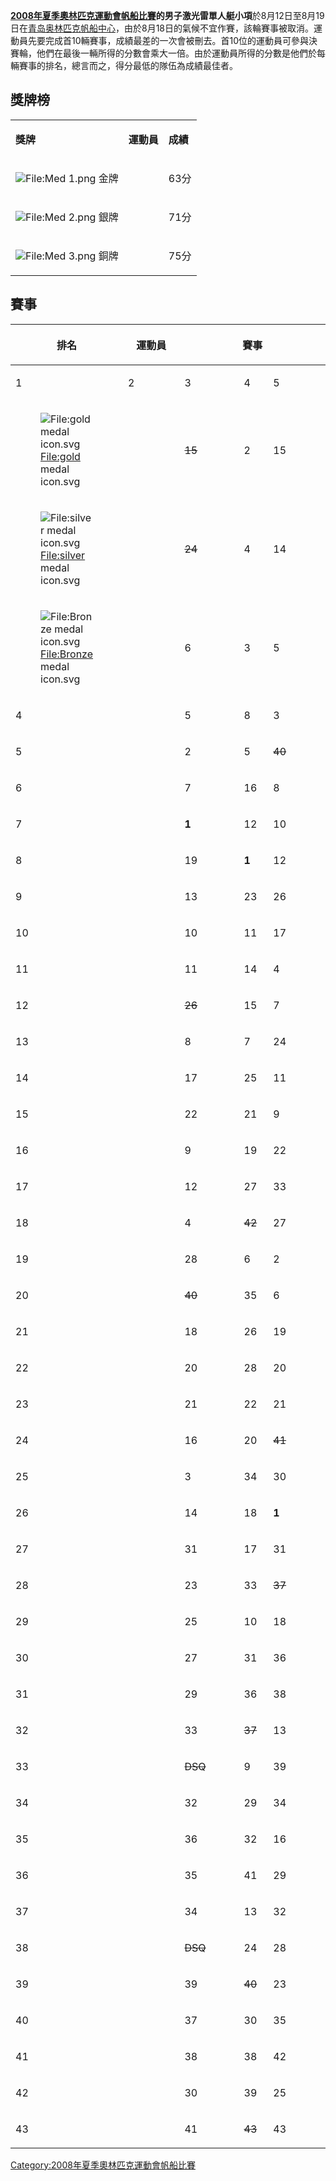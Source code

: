 {{2008年夏季奧林匹克運動會帆船比賽}}

'''[[2008年夏季奧林匹克運動會帆船比賽|2008年夏季奧林匹克運動會帆船比賽]]的男子激光雷單人艇小項'''於8月12日至8月19日在[[青岛奥林匹克帆船中心|青岛奥林匹克帆船中心]]，由於8月18日的氣候不宜作賽，該輪賽事被取消。運動員先要完成首10輛賽事，成績最差的一次會被刪去。首10位的運動員可參與決賽輪，他們在最後一輛所得的分數會乘大一倍。由於運動員所得的分數是他們於每輛賽事的排名，總言而之，得分最低的隊伍為成績最佳者。

== 獎牌榜 ==
{| class="wikitable"
|- bgcolor="#efefef"
| '''獎牌'''
| '''運動員'''
| '''成績'''
|-
| bgcolor="gold" | [[File:Med_1.png|File:Med 1.png]] 金牌
| {{flagIOCathlete|[[保罗·古迪森|保罗·-{zh-hans:古迪森;zh-hant:古迪生}-]]|GBR|2008年夏季}}||63分
|-
| bgcolor="silver" | [[File:Med_2.png|File:Med 2.png]] 銀牌
| {{flagIOCathlete|[[瓦西里·日博加爾|瓦西里·-{zh-hans:日博加尔;zh-hant:茨博格爾}-]]|SLO|2008年夏季}}||71分
|-
| bgcolor="cc9966" | [[File:Med_3.png|File:Med 3.png]] 銅牌
| {{flagIOCathlete|[[迭戈·罗梅罗|迭戈·-{zh-hans:罗梅罗;zh-hant:羅梅洛}-]]|ITA|2008年夏季}}||75分
|}

== 賽事 ==
{|  class="wikitable" style="text-align:center"
!rowspan="2"| 排名
!rowspan="2"| 運動員
!colspan="11"| 賽事
!width=1% rowspan=45|
!rowspan="2"|總成績
|-
!width=40|1
!width=40|2
!width=40|3
!width=40|4
!width=40|5
!width=40|6
!width=40|7
!width=40|8
!width=40|9
!width=40|10
!width=40|M
|-
|[[File:gold_medal_icon.svg|File:gold medal icon.svg]] ||align=left|{{flagIOCathlete|[[保罗·古迪森|保罗·古迪森]]  |GBR|2008年夏季}}||<s>15</S>||2||15||'''1'''||9||7||'''1'''||4||6||取消||18|| align="right" |'''63'''
|-
|[[File:silver_medal_icon.svg|File:silver medal icon.svg]] ||align=left|{{flagIOCathlete|[[瓦西里·日博加爾|瓦西里·日博加爾]] |SLO|2008年夏季}}||<s>24</S>||4||14||6||2||11||18||'''1'''||11||取消||4|| align="right" |'''71''' 
|-
|[[File:Bronze_medal_icon.svg|File:Bronze medal icon.svg]] ||align=left|{{flagIOCathlete|[[迭戈·罗梅罗|迭戈·罗梅罗]] |ITA|2008年夏季}} ||6||3||5||<s>36</S>||10||15||11||9||10||取消||6|| align="right" |'''75''' 
|-
|4 ||align=left|{{flagIOCathlete|[[古斯塔沃·利马|古斯塔沃·利马]] |POR|2008年夏季}} ||5||8||3||<s>27</S>||17||6||16||8||3||取消||10|| align="right" |'''76''' 
|-
|5 ||align=left|{{flagIOCathlete|[[安德鲁·默多克|安德鲁·默多克]] |NZL|2008年夏季}}||2||5||<s>40</S>||20||24||5||5||17||'''1'''||取消||2|| align="right" |'''81''' 
|-
|6 ||align=left|{{flagIOCathlete|[[拉斯穆斯·米尔格伦|拉斯穆斯·米尔格伦]] |SWE|2008年夏季}} ||7||16||8||2||8||13||<s>22||7||2||取消||20|| align="right" |'''83''' 
|-
|7 ||align=left|{{flagIOCathlete|[[胡利奥·阿尔索加赖|胡利奥·阿尔索加赖]] |ARG|2008年夏季}} ||'''1'''||12||10||28||14||'''1'''|| 2 ||<S>31|| 16||取消||8|| align="right" |'''92''' 
|-
|8 ||align=left|{{flagIOCathlete|[[让·巴蒂斯特·贝尔纳|让·巴蒂斯特·贝尔纳]] |FRA|2008年夏季}}||19||'''1'''||12||9||6||10||30||5||<s>34 ||取消|| 12|| align="right" |'''104''' 
|-
|9 ||align=left|{{flagIOCathlete|[[迈克·利|迈克·利]] |CAN|2008年夏季}}||13||23||26||5||4||3||<s>28||2||19||取消||14|| align="right" |'''109''' 
|-
|10 ||align=left|{{flagIOCathlete|[[克里斯蒂安·鲁特|克里斯蒂安·鲁特]] |NOR|2008年夏季}}||10||11||17||10||3||8||13||21||<s>38||取消||16|| align="right" |'''109''' 
|-
|11 ||align=left|{{flagIOCathlete|[[伊戈尔·利索文科|伊戈尔·利索文科]] |RUS|2008年夏季}} ||11||14||4||8||7||26||<s>37||19||7||取消||-|| align="right" |96 
|-
|12 ||align=left|{{flagIOCathlete|[[卢卡·拉德利奇|卢卡·拉德利奇]] |CRO|2008年夏季}}||<s>26</S>||15||7||21||'''1'''||21||3||16||17||取消||-|| align="right" |101 
|-
|13 ||align=left|{{flagIOCathlete|[[帕夫洛斯·康蒂德斯|帕夫洛斯·康蒂德斯]] |CYP|2008年夏季}}||8||7||24||14||5||12||14||29||<S>35||取消||-|| align="right" |113 
|-
|14 ||align=left|{{flagIOCathlete|[[德尼斯·卡尔帕克|德尼斯·卡尔帕克]] |ESP|2008年夏季}}||17||25||11||3||28||<s>BFD</S>||19||13||5||取消||-|| align="right" |121 
|-
|15 ||align=left|{{flagIOCathlete|[[埃万耶洛斯·希莫纳斯|埃万耶洛斯·希莫纳斯]]|GRE|2008年夏季}}||22||21||9||11||<s>DSQ</S>||BFD||9||6||8||取消||-|| align="right" |130 
|-
|16 ||align=left|{{flagIOCathlete|[[马切伊·格拉博夫斯基|马切伊·格拉博夫斯基]] |POL|2008年夏季}}||9||19||22||18||16||23||<s>32||20||4||取消||-|| align="right" |131 
|-
|17 ||align=left|{{flagIOCathlete|[[福利亞|福利亞]]|URU|2008年夏季}}||12||27||33||7||<s>36</S>||4||6||26||18||取消||-|| align="right" |133 
|-
|18 ||align=left|{{flagIOCathlete|[[凯末尔·穆斯卢巴什|凯末尔·穆斯卢巴什]] |TUR|2008年夏季}}||4||<s>42</S>||27||19||15||27||7||15||32||取消||-|| align="right" |146 
|-
|19 ||align=left|{{flagIOCathlete|[[安德烈亚斯·格里策尔|安德烈亚斯·格里策尔]] |AUT|2008年夏季}}||28||6||2||30||20||<s>BFD</S>||DNS||18||9||取消||-|| align="right" |157 
|-
|20 ||align=left|{{flagIOCathlete|[[沈聖|沈聖]]|CHN|2008年夏季}}||<s>40</S>||35||6||4||37||14||10||28||25||取消||-|| align="right" |159 
|-
|21 ||align=left|{{flagIOCathlete|[[安德斯·尼霍姆|安德斯·尼霍姆]] |DEN|2008年夏季}}||18||26||19||15||19||<s>BFD</S>||27||27||13||取消||-|| align="right" |164 
|-
|22 ||align=left|{{flagIOCathlete|[[托马斯·巴罗斯|托马斯·巴罗斯]] |ISV|2008年夏季}}||20||28||20||24||26||<s>31||15||10||21||取消||-|| align="right" |164 
|-
|23 ||align=left|{{flagIOCathlete|[[汤姆·斯林斯比|汤姆·斯林斯比]] |AUS|2008年夏季}}||21||22||21||22||35||20||12||11||<S>40||取消||-|| align="right" |164 
|-
|24 ||align=left|{{flagIOCathlete|[[德尼斯·卡尔帕克|德尼斯·卡尔帕克]] |EST|2008年夏季}}||16||20||<s>41</S>||37||38||2||4||35||14||取消||-|| align="right" |166 
|-
|25 ||align=left|{{flagIOCathlete|[[马蒂亚斯·德尔·索拉尔|马蒂亚斯·德尔·索拉尔]] |CHI|2008年夏季}}||3||34||30||25||21||9||25||23||<s>DNE||取消||-|| align="right" |170 
|-
|26 ||align=left|{{flagIOCathlete|[[安德鲁·坎贝尔|安德鲁·坎贝尔]] |USA|2008年夏季}}||14||18||'''1'''||26||32||<s>BFD</S>||8||DSQ||31||取消||-|| align="right" |174 
|-
|27 ||align=left|{{flagIOCathlete|[[布鲁诺·丰特斯|布鲁诺·丰特斯]] |BRA|2008年夏季}}||31||17||31||12||12||24||35||22||<S>39||取消||-|| align="right" |184 
|-
|28 ||align=left|{{flagIOCathlete|[[河知民|河知民]] |KOR|2008年夏季}}||23||33||<s>37</S>||31||13||17||17||34||22||取消||-|| align="right" |190 
|-
|29 ||align=left|{{flagIOCathlete|[[皮埃尔·安杰洛·科卢拉|皮埃尔·安杰洛·科卢拉]] |FIN|2008年夏季}}||25||10||18||41||23||25||20||33||<s>DNE||取消||-|| align="right" |195 
|-
|30 ||align=left|{{flagIOCathlete|[[拜赖茨·容博尔|拜赖茨·容博尔]] |HUN|2008年夏季}}||27||31||36||23||18||22||24||14||<S>37||取消||-|| align="right" |195 
|-
|31 ||align=left|{{flagIOCathlete|[[马丁·特尔奇卡|马丁·特尔奇卡]] |CZE|2008年夏季}}||29||36||38||13||29||19||26||<S>DNF||12||取消||-|| align="right" |202 
|-
|32 ||align=left|{{flagIOCathlete|[[艾伦·朱莉|艾伦·朱莉]] |SEY|2008年夏季}}||33||<s>37</S>||13||33||27||16||21||30||30||取消||-|| align="right" |203 
|-
|33 ||align=left|{{flagIOCathlete|[[胡安·伊格納西奧·馬埃格利|胡安·伊格納西奧·馬埃格利]] |GUA|2008年夏季}}||<s>DSQ</S>||9||39||16||BFD||32||39||12||15||取消||-|| align="right" |206 
|-
|34 ||align=left|{{flagIOCathlete|[[吕特赫_·范斯哈尔登堡|吕特赫 ·范斯哈尔登堡]] |NED|2008年夏季}}||32||29||34||32||25||18||<s>38||25||20||取消||-|| align="right" |215 
|-
|35 ||align=left|{{flagIOCathlete|[[饭岛洋一|饭岛洋一]] |JPN|2008年夏季}}||36||32||16||17||31||<s>BFD</S>||31||DNF||28||取消||-|| align="right" |235 
|-
|36 ||align=left|{{flagIOCathlete|[[许胜龙|许胜龙]] |SIN|2008年夏季}}||35||41||29||39||<s>BFD</S>||33||23||3||36||取消||-|| align="right" |239 
|-
|37 ||align=left|{{flagIOCathlete|[[克里斯托夫·博托尼|克里斯托夫·博托尼]] |SUI|2008年夏季}}||34||13||32||40||39||<s>BFD</S>||36||24||23||取消||-|| align="right" |241 
|-
|38 ||align=left|{{flagIOCathlete|[[良·基特·凯文·林|良·基特·凯文·林]] |MAS|2008年夏季}}||<s>DSQ</S>||24||28||42||22||34||34||39||26||取消||-|| align="right" |249 
|-
|39 ||align=left|{{flagIOCathlete|[[何塞·米格尔·鲁伊斯·杜兰戈|何塞·米格尔·鲁伊斯·杜兰戈]] |VEN|2008年夏季}}||39||<s>40</S>||23||29||40||29||33||32||24|| || || align="right" |249 
|-
|40 ||align=left|{{flagIOCathlete|[[劳尔·阿瓜约|劳尔·阿瓜约]] |DOM|2008年夏季}}||37||30||35||<s>38</S>||34||28||29||36||29||取消||-|| align="right" |258 
|-
|41 ||align=left|{{flagIOCathlete|[[阿迪勒·哈立德·穆罕默德|阿迪勒·哈立德·穆罕默德]] |UAE|2008年夏季}}||38||38||42||<s>43</S>||11||36||42||38||27||取消||-|| align="right" |272 
|-
|42 ||align=left|{{flagIOCathlete|[[马克·施米特|马克·施米特]] |LUX|2008年夏季}}||30||39||25||35||30||35||<s>41||40||33||取消||-|| align="right" |277 
|-
|43 ||align=left|{{flagIOCathlete|[[格雷戈里·道格拉斯|格雷戈里·道格拉斯]] |BAR|2008年夏季}}||41||<s>43</S>||43||34||33||30||40||37||41||取消||-|| align="right" |299 
|}

[[Category:2008年夏季奧林匹克運動會帆船比賽|Category:2008年夏季奧林匹克運動會帆船比賽]]